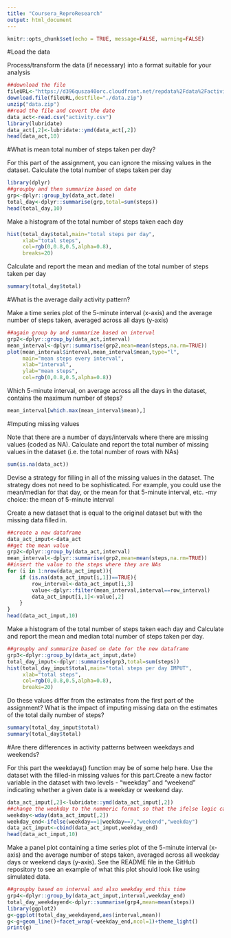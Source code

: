 ```yaml
---
title: "Coursera_ReproResearch"
output: html_document
---
```


```r
knitr::opts_chunk$set(echo = TRUE, message=FALSE, warning=FALSE)
```

#Load the data

Process/transform the data (if necessary) into a format suitable for your analysis
```r
##download the file
fileURL<-"https://d396qusza40orc.cloudfront.net/repdata%2Fdata%2Factivity.zip"
download.file(fileURL,destfile="./data.zip")
unzip("data.zip")
##read the file and covert the date
data_act<-read.csv("activity.csv")
library(lubridate)
data_act[,2]<-lubridate::ymd(data_act[,2])
head(data_act,10)
```

#What is mean total number of steps taken per day?

For this part of the assignment, you can ignore the missing values in the dataset.
Calculate the total number of steps taken per day
```r
library(dplyr)
##groupby and then summarize based on date
grp<-dplyr::group_by(data_act,date)
total_day<-dplyr::summarise(grp,total=sum(steps))
head(total_day,10)
```

Make a histogram of the total number of steps taken each day
```r
hist(total_day$total,main="total steps per day",
     xlab="total steps",
     col=rgb(0,0.8,0.5,alpha=0.8),
     breaks=20)
```

Calculate and report the mean and median of the total number of steps taken per day
```r
summary(total_day$total)
```

#What is the average daily activity pattern?

Make a time series plot of the 5-minute interval (x-axis) and the average number of steps taken, averaged across all days (y-axis)
```r
##again group by and summarize based on interval
grp2<-dplyr::group_by(data_act,interval)
mean_interval<-dplyr::summarise(grp2,mean=mean(steps,na.rm=TRUE))
plot(mean_interval$interval,mean_interval$mean,type="l",
     main="mean steps every interval",
     xlab="interval",
     ylab="mean steps",
     col=rgb(0,0.8,0.5,alpha=0.8))
```

Which 5-minute interval, on average across all the days in the dataset, contains the maximum number of steps?
```r
mean_interval[which.max(mean_interval$mean),]
```

#Imputing missing values

Note that there are a number of days/intervals where there are missing values (coded as NA). 
Calculate and report the total number of missing values in the dataset (i.e. the total number of rows with NAs)
```r
sum(is.na(data_act))
```

Devise a strategy for filling in all of the missing values in the dataset. The strategy does not need to be sophisticated. For example, you could use the mean/median for that day, or the mean for that 5-minute interval, etc.
-my choice: the mean of 5-minute interval 

Create a new dataset that is equal to the original dataset but with the missing data filled in.
```r
##create a new dataframe
data_act_imput<-data_act
##get the mean value
grp2<-dplyr::group_by(data_act,interval)
mean_interval<-dplyr::summarise(grp2,mean=mean(steps,na.rm=TRUE))
##insert the value to the steps where they are NAs
for (i in 1:nrow(data_act_imput)){
    if (is.na(data_act_imput[i,1])==TRUE){
        row_interval<-data_act_imput[i,3]
        value<-dplyr::filter(mean_interval,interval==row_interval)
        data_act_imput[i,1]<-value[,2]
    }
}
head(data_act_imput,10)
```

Make a histogram of the total number of steps taken each day and Calculate and report the mean and median total number of steps taken per day. 
```r
##groupby and summarize based on date for the new dataframe
grp3<-dplyr::group_by(data_act_imput,date)
total_day_imput<-dplyr::summarise(grp3,total=sum(steps))
hist(total_day_imput$total,main="total steps per day IMPUT",
     xlab="total steps",
     col=rgb(0,0.8,0.5,alpha=0.8),
     breaks=20)
```

Do these values differ from the estimates from the first part of the assignment? What is the impact of imputing missing data on the estimates of the total daily number of steps?
```r
summary(total_day_imput$total)
summary(total_day$total)
```

#Are there differences in activity patterns between weekdays and weekends?

For this part the weekdays() function may be of some help here. Use the dataset with the filled-in missing values for this part.Create a new factor variable in the dataset with two levels - "weekday" and "weekend" indicating whether a given date is a weekday or weekend day.
```r
data_act_imput[,2]<-lubridate::ymd(data_act_imput[,2])
##change the weekday to the nummeric format so that the ifelse logic can be easier later
weekday<-wday(data_act_imput[,2])
weekday_end<-ifelse(weekday==1|weekday==7,"weekend","weekday")
data_act_imput<-cbind(data_act_imput,weekday_end)
head(data_act_imput,10)
```

Make a panel plot containing a time series plot of the 5-minute interval (x-axis) and the average number of steps taken, averaged across all weekday days or weekend days (y-axis). See the README file in the GitHub repository to see an example of what this plot should look like using simulated data.
```r
##groupby based on interval and also weekday_end this time
grp4<-dplyr::group_by(data_act_imput,interval,weekday_end)
total_day_weekdayend<-dplyr::summarise(grp4,mean=mean(steps))
library(ggplot2)
g<-ggplot(total_day_weekdayend,aes(interval,mean))
g<-g+geom_line()+facet_wrap(~weekday_end,ncol=1)+theme_light()
print(g)
```
